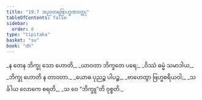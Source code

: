 ```yaml
---
title: "19.7 အညတရဗြာဟ္မဏဝတ္ထု"
tableOfContents: false
sidebar:
  order: 8
type: "tipitaka"
basket: "su"
book: "dh"
---
```



<DynamicBreadcrumb />

<Division number="266" book="dh">

<Paragraph number="287" type="verses" book="dh">
_န တေန ဘိက္ခု သော ဟောတိ,_  
_ယာဝတာ ဘိက္ခတေ ပရေ;_  
_ဝိဿံ ဓမ္မံ သမာဒါယ,_  
_ဘိက္ခု ဟောတိ န တာဝတာ._  

</Paragraph>

</Division>
<Division number="267" book="dh">

<Paragraph number="288" type="verses" book="dh">
_ယောဓ ပုညဉ္စ ပါပဉ္စ,_  
_ဗာဟေတွာ ဗြဟ္မစရိယဝါ;_  
_သင်္ခါယ လောကေ စရတိ,_  
_သ ဝေ “ဘိက္ခူ”တိ ဝုစ္စတိ._
</Paragraph>
</Division>